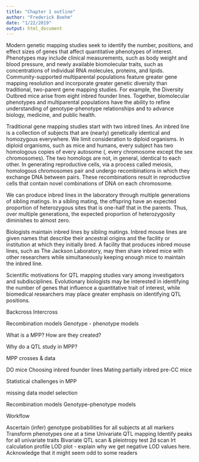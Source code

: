 ```yaml
---
title: "Chapter 1 outline"
author: "Frederick Boehm"
date: "1/22/2019"
output: html_document
---
```


\subsection{Overview}

Modern genetic mapping studies seek to identify the number, positions, and effect sizes of genes that affect quantitative phenotypes of interest. Phenotypes may include clinical measurements, such as body weight and blood pressure, and newly available biomolecular traits, such as concentrations of individual RNA molecules, proteins, and lipids. Community-supported multiparental populations feature greater gene mapping resolution and incorporate greater genetic diversity than traditional, two-parent gene mapping studies. For example, the Diversity Outbred mice arise from eight inbred founder lines. Together, biomolecular phenotypes and multiparental populations have the ability to refine understanding of genotype-phenotype relationships and to advance biology, medicine, and public health.



\subsection{Traditional QTL study designs}

Traditional gene mapping studies start with two inbred lines. An inbred line is a collection of subjects that are (nearly) genetically identical and homozygous everywhere. We limit consideration to diploid organisms. In diploid organisms, such as mice and humans, every subject has two homologous copies of every autosome (\emph{i.e.}, every chromosome except the sex chromosomes). The two homologs are not, in general, identical to each other. In generating reproductive cells, via a process called meiosis, homologous chromosomes pair and undergo recombinations in which they exchange DNA between pairs. These recombinations result in reproductive cells that contain novel combinations of DNA on each chromosome. 

We can produce inbred lines in the laboratory through multiple generations of sibling matings. In a sibling mating, the offspring have an expected proportion of heterozygous sites that is one-half that in the parents. Thus, over multiple generations, the expected proportion of heterozygosity diminishes to almost zero.

Biologists maintain inbred lines by sibling matings. Inbred mouse lines are given names that describe their ancestral origins and the facility or institution at which they initially bred. A facility that produces inbred mouse lines, such as The Jackson Laboratory, may then share inbred mice with other researchers while simultaneously keeping enough mice to maintain the inbred line.








\subsection{Why do a QTL study?}

Scientific motivations for QTL mapping studies vary among investigators and subdisciplines. Evolutionary biologists may be interested in identifying the number of genes that influence a quantitative trait of interest, while biomedical researchers may place greater emphasis on identifying QTL positions. 



\subsection{2-parent crosses \& data}

  Backcross
  Intercross

\subsection{Statistical problems (challenges?)}

  Recombination models
  Genotype - phenotype models

What is a MPP? How are they created? 

Why do a QTL study in MPP?

MPP crosses & data

  DO mice
  Choosing inbred founder lines
  Mating partially inbred pre-CC mice
  
Statistical challenges in MPP
  
  missing data
  model selection
  
  Recombination models
  Genotype-phenotype models









  
Workflow

  Ascertain (infer) genotype probabilities for all subjects at all markers
  Transform phenotypes one at a time
  Univariate QTL mapping
    Identify peaks for all univariate traits
  Bivariate QTL scan & pleiotropy test
    2d scan
    lrt calculation
    profile LOD plot - explain why we get negative LOD values here. Acknowledge that it might seem odd to some readers
    
    
  
  
  

